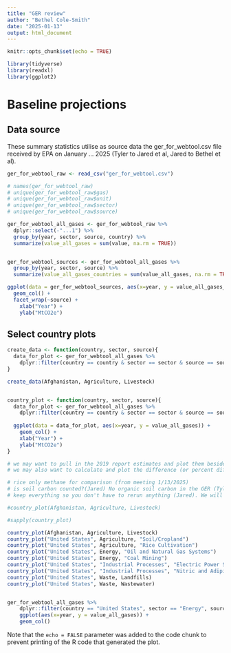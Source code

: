 ```yaml
---
title: "GER review"
author: "Bethel Cole-Smith"
date: "2025-01-13"
output: html_document
---
```


```r
knitr::opts_chunk$set(echo = TRUE)

library(tidyverse)
library(readxl)
library(ggplot2)

```

# Baseline projections

## Data source
These summary statistics utilise as source data the ger_for_webtool.csv file received by EPA on January ... 2025 (Tyler to Jared et al, Jared to Bethel et al).



```r

ger_for_webtool_raw <- read_csv("ger_for_webtool.csv")

# names(ger_for_webtool_raw)
# unique(ger_for_webtool_raw$gas)
# unique(ger_for_webtool_raw$unit)
# unique(ger_for_webtool_raw$sector)
# unique(ger_for_webtool_raw$source)

ger_for_webtool_all_gases <- ger_for_webtool_raw %>%
  dplyr::select(-"...1") %>%
  group_by(year, sector, source, country) %>%
  summarize(value_all_gases = sum(value, na.rm = TRUE))


ger_for_webtool_sources <- ger_for_webtool_all_gases %>%
  group_by(year, sector, source) %>%
  summarize(value_all_gases_countries = sum(value_all_gases, na.rm = TRUE))

ggplot(data = ger_for_webtool_sources, aes(x=year, y = value_all_gases_countries)) +
  geom_col() +
  facet_wrap(~source) +
    xlab("Year") +
    ylab("MtCO2e")

```

## Select country plots

```r


create_data <- function(country, sector, source){
  data_for_plot <- ger_for_webtool_all_gases %>%
    dplyr::filter(country == country & sector == sector & source == source)
}

create_data(Afghanistan, Agriculture, Livestock)


country_plot <- function(country, sector, source){
  data_for_plot <- ger_for_webtool_all_gases %>%
    dplyr::filter(country == country & sector == sector & source == source)
    
  ggplot(data = data_for_plot, aes(x=year, y = value_all_gases)) +
    geom_col() +
    xlab("Year") +
    ylab("MtCO2e")
}

# we may want to pull in the 2019 report estimates and plot them beside.
# we may also want to calculate and plot the difference (or percent difference)

# rice only methane for comparison (from meeting 1/13/2025)
# is soil carbon counted?(Jared) No organic soil carbon in the GER (Tyler)
# keep everything so you don't have to rerun anything (Jared). We will just note that the GER baseline includes these things, so when you are presenting the removals, we will have to include some unknown quantity of soil carbon change, or we could take the soil carbon from DAYCENT and add it to the country reported soil carbon and methane...makes sense? Keep what we had, make one change, put DAYCENT as percent. 

#country_plot(Afghanistan, Agriculture, Livestock)

#sapply(country_plot)

country_plot(Afghanistan, Agriculture, Livestock)
country_plot("United States", Agriculture, "Soil/Cropland")
country_plot("United States", Agriculture, "Rice Cultivation")
country_plot("United States", Energy, "Oil and Natural Gas Systems")
country_plot("United States", Energy, "Coal Mining")
country_plot("United States", "Industrial Processes", "Electric Power Systems")
country_plot("United States", "Industrial Processes", "Nitric and Adipic Acid Production")
country_plot("United States", Waste, Landfills)
country_plot("United States", Waste, Wastewater)


ger_for_webtool_all_gases %>%
    dplyr::filter(country == "United States", sector == "Energy", source == "Coal Mining") %>%
    ggplot(aes(x=year, y = value_all_gases)) +
    geom_col()

```

Note that the `echo = FALSE` parameter was added to the code chunk to prevent printing of the R code that generated the plot.
